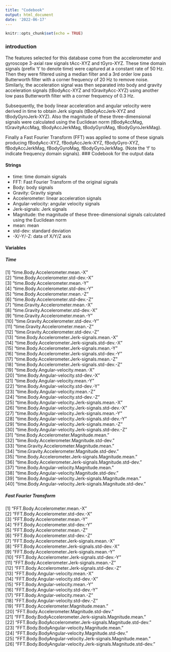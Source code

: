 ```yaml
---
title: "Codebook"
output: html_document
date: '2022-06-17'
---
```


```r
knitr::opts_chunk$set(echo = TRUE)
```
### introduction
The features selected for this database come from the accelerometer and gyroscope 3-axial raw signals tAcc-XYZ and tGyro-XYZ. These time domain signals (prefix 't' to denote time) were captured at a constant rate of 50 Hz. Then they were filtered using a median filter and a 3rd order low pass Butterworth filter with a corner frequency of 20 Hz to remove noise. Similarly, the acceleration signal was then separated into body and gravity acceleration signals (tBodyAcc-XYZ and tGravityAcc-XYZ) using another low pass Butterworth filter with a corner frequency of 0.3 Hz. 

Subsequently, the body linear acceleration and angular velocity were derived in time to obtain Jerk signals (tBodyAccJerk-XYZ and tBodyGyroJerk-XYZ). Also the magnitude of these three-dimensional signals were calculated using the Euclidean norm (tBodyAccMag, tGravityAccMag, tBodyAccJerkMag, tBodyGyroMag, tBodyGyroJerkMag). 

Finally a Fast Fourier Transform (FFT) was applied to some of these signals producing fBodyAcc-XYZ, fBodyAccJerk-XYZ, fBodyGyro-XYZ, fBodyAccJerkMag, fBodyGyroMag, fBodyGyroJerkMag. (Note the 'f' to indicate frequency domain signals). 
### Codebook for the output data

#### Strings
  - time: time domain signals
  - FFT: Fast Fourier Transform of the original signals
  - Body: body signals
  - Gravity: Gravity signals
  - Accelerometer: linear acceleration signals
  - Angular-velocity: angular velocity signals
  - Jerk-signals: Jerk signals
  - Magnitude: the magnitude of these three-dimensional signals calculated using the Euclidean norm
  - mean: mean
  - std-dev: standard deviation
  - -X/-Y/-Z: data of X/Y/Z axis

#### Variables
##### Time
 [1] "time.Body.Accelerometer.mean.-X"                           
 [2] "time.Body.Accelerometer.std-dev.-X"                        
 [3] "time.Body.Accelerometer.mean.-Y"                           
 [4] "time.Body.Accelerometer.std-dev.-Y"                        
 [5] "time.Body.Accelerometer.mean.-Z"                           
 [6] "time.Body.Accelerometer.std-dev.-Z"                        
 [7] "time.Gravity.Accelerometer.mean.-X"                        
 [8] "time.Gravity.Accelerometer.std-dev.-X"                     
 [9] "time.Gravity.Accelerometer.mean.-Y"                        
[10] "time.Gravity.Accelerometer.std-dev.-Y"                     
[11] "time.Gravity.Accelerometer.mean.-Z"                        
[12] "time.Gravity.Accelerometer.std-dev.-Z"                     
[13] "time.Body.Accelerometer.Jerk-signals.mean.-X"              
[14] "time.Body.Accelerometer.Jerk-signals.std-dev.-X"           
[15] "time.Body.Accelerometer.Jerk-signals.mean.-Y"              
[16] "time.Body.Accelerometer.Jerk-signals.std-dev.-Y"           
[17] "time.Body.Accelerometer.Jerk-signals.mean.-Z"              
[18] "time.Body.Accelerometer.Jerk-signals.std-dev.-Z"           
[19] "time.Body.Angular-velocity.mean.-X"                        
[20] "time.Body.Angular-velocity.std-dev.-X"                     
[21] "time.Body.Angular-velocity.mean.-Y"                        
[22] "time.Body.Angular-velocity.std-dev.-Y"                     
[23] "time.Body.Angular-velocity.mean.-Z"                        
[24] "time.Body.Angular-velocity.std-dev.-Z"                     
[25] "time.Body.Angular-velocity.Jerk-signals.mean.-X"           
[26] "time.Body.Angular-velocity.Jerk-signals.std-dev.-X"        
[27] "time.Body.Angular-velocity.Jerk-signals.mean.-Y"           
[28] "time.Body.Angular-velocity.Jerk-signals.std-dev.-Y"        
[29] "time.Body.Angular-velocity.Jerk-signals.mean.-Z"           
[30] "time.Body.Angular-velocity.Jerk-signals.std-dev.-Z"        
[31] "time.Body.Accelerometer.Magnitude.mean."                   
[32] "time.Body.Accelerometer.Magnitude.std-dev."                
[33] "time.Gravity.Accelerometer.Magnitude.mean."                
[34] "time.Gravity.Accelerometer.Magnitude.std-dev."             
[35] "time.Body.Accelerometer.Jerk-signals.Magnitude.mean."      
[36] "time.Body.Accelerometer.Jerk-signals.Magnitude.std-dev."   
[37] "time.Body.Angular-velocity.Magnitude.mean."                
[38] "time.Body.Angular-velocity.Magnitude.std-dev."             
[39] "time.Body.Angular-velocity.Jerk-signals.Magnitude.mean."   
[40] "time.Body.Angular-velocity.Jerk-signals.Magnitude.std-dev."

##### Fast Fourier Transform
 [1] "FFT.Body.Accelerometer.mean.-X"                               
 [2] "FFT.Body.Accelerometer.std-dev.-X"                            
 [3] "FFT.Body.Accelerometer.mean.-Y"                               
 [4] "FFT.Body.Accelerometer.std-dev.-Y"                            
 [5] "FFT.Body.Accelerometer.mean.-Z"                               
 [6] "FFT.Body.Accelerometer.std-dev.-Z"                            
 [7] "FFT.Body.Accelerometer.Jerk-signals.mean.-X"                  
 [8] "FFT.Body.Accelerometer.Jerk-signals.std-dev.-X"               
 [9] "FFT.Body.Accelerometer.Jerk-signals.mean.-Y"                  
[10] "FFT.Body.Accelerometer.Jerk-signals.std-dev.-Y"               
[11] "FFT.Body.Accelerometer.Jerk-signals.mean.-Z"                  
[12] "FFT.Body.Accelerometer.Jerk-signals.std-dev.-Z"               
[13] "FFT.Body.Angular-velocity.mean.-X"                            
[14] "FFT.Body.Angular-velocity.std-dev.-X"                         
[15] "FFT.Body.Angular-velocity.mean.-Y"                            
[16] "FFT.Body.Angular-velocity.std-dev.-Y"                         
[17] "FFT.Body.Angular-velocity.mean.-Z"                            
[18] "FFT.Body.Angular-velocity.std-dev.-Z"                         
[19] "FFT.Body.Accelerometer.Magnitude.mean."                       
[20] "FFT.Body.Accelerometer.Magnitude.std-dev."                    
[21] "FFT.Body.BodyAccelerometer.Jerk-signals.Magnitude.mean."      
[22] "FFT.Body.BodyAccelerometer.Jerk-signals.Magnitude.std-dev."   
[23] "FFT.Body.BodyAngular-velocity.Magnitude.mean."                
[24] "FFT.Body.BodyAngular-velocity.Magnitude.std-dev."             
[25] "FFT.Body.BodyAngular-velocity.Jerk-signals.Magnitude.mean."   
[26] "FFT.Body.BodyAngular-velocity.Jerk-signals.Magnitude.std-dev."